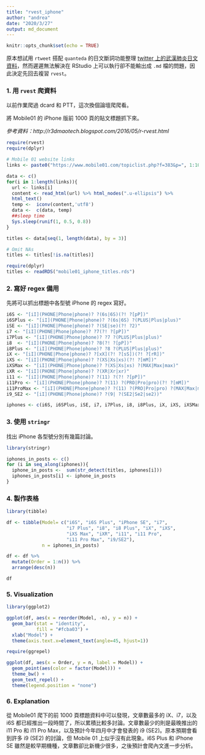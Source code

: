 ---
title: "rvest_iphone"
author: "andrea"
date: "2020/3/27"
output: md_document
---

```{r setup, include=FALSE}
knitr::opts_chunk$set(echo = TRUE)
```

原本想試用 `rtweet` 搭配 `quanteda` 的日文斷詞功能整理 [twitter 上的武漢肺炎日文資料](https://andreashih.github.io/blog/journal/rtweet-quanteda.html)，然而遲遲無法解決在 RStudio 上可以執行卻不能輸出成 `.md` 檔的問題，因此決定先回去複習 `rvest`。 

### 1. 用 `rvest` 爬資料

以前作業爬過 dcard 和 PTT，這次換個論壇爬爬看。

將 Mobile01 的 iPhone 版前 1000 頁的貼文標題抓下來。

*參考資料：http://r3dmaotech.blogspot.com/2016/05/r-rvest.html* 

```{r eval=FALSE}
require(rvest)
require(dplyr)

# Mobile 01 website links 
links <- paste0("https://www.mobile01.com/topiclist.php?f=383&p=", 1:1000)

data <- c()
for(i in 1:length(links)){
  url <- links[i]
  content <- read_html(url) %>% html_nodes(".u-ellipsis") %>%
  html_text()
  temp <-  iconv(content,'utf8')
  data <-  c(data, temp)
  ##sleep time  
  Sys.sleep(runif(1, 0.5, 0.8))
}

titles <- data[seq(1, length(data), by = 3)]

# Omit NAs
titles <- titles[!is.na(titles)]
```

```{r include=FALSE}
require(dplyr)
titles <- readRDS("mobile01_iphone_titles.rds")
```


### 2. 寫好 regex 備用

先將可以抓出標題中各型號 iPhone 的 regex 寫好。

```{r}
i6S <- "[iI](PHONE|Phone|phone)? ?(6s|6S)(?! ?[pP])"
i6SPlus <- "[iI](PHONE|Phone|phone)? ?(6s|6S) ?(PLUS|Plus|plus)"	
iSE <- "[iI](PHONE|Phone|phone)? ?(SE|se)(?! ?2)" 	
i7 <- "[iI](PHONE|Phone|phone)? ?7(?! ?[pP])"	
i7Plus <- "[iI](PHONE|Phone|phone)? ?7 ?(PLUS|Plus|plus)"
i8	<- "[iI](PHONE|Phone|phone)? ?8(?! ?[pP])"
i8Plus <- "[iI](PHONE|Phone|phone)? ?8 ?(PLUS|Plus|plus)"	
iX <- "[iI](PHONE|Phone|phone)? ?[xX](?! ?[sS])(?! ?[rR])"
iXS <- "[iI](PHONE|Phone|phone)? ?(XS|Xs|xs)(?! ?[mM])"	
iXSMax <- "[iI](PHONE|Phone|phone)? ?(XS|Xs|xs) ?(MAX|Max|max)"	
iXR <- "[iI](PHONE|Phone|phone)? ?(XR|Xr|xr)"
i11 <- "[iI](PHONE|Phone|phone)? ?(11) ?(?! ?[pP])"	
i11Pro <- "[iI](PHONE|Phone|phone)? ?(11) ?(PRO|Pro|pro)(?! ?[mM])"
i11ProMax <- "[iI](PHONE|Phone|phone)? ?(11) ?(PRO|Pro|pro) ?(MAX|Max|max)"
i9_SE2 <- "[iI](PHONE|Phone|phone)? ?(9| ?(SE2|Se2|se2))"

iphones <- c(i6S, i6SPlus, iSE, i7, i7Plus, i8, i8Plus, iX, iXS, iXSMax, iXR, i11, i11Pro, i11ProMax, i9_SE2)
```

### 3. 使用 `stringr` 

找出 iPhone 各型號分別有幾篇討論。

```{r}
library(stringr)

iphones_in_posts <- c()
for (i in seq_along(iphones)){
  iphone_in_posts <-  sum(str_detect(titles, iphones[i]))
  iphones_in_posts[i] <- iphone_in_posts
}
```

### 4. 製作表格

```{r}
library(tibble)

df <- tibble(Model= c("i6S", "i6S Plus", "iPhone SE", "i7", 
                      "i7 Plus", "i8", "i8 Plus", "iX", "iXS",
                      "iXS Max", "iXR", "i11", "i11 Pro",
                      "i11 Pro Max", "i9/SE2"),
             n = iphones_in_posts)

df <- df %>% 
  mutate(Order = 1:n()) %>%
  arrange(desc(n))

df
```

### 5. Visualization

```{r}
library(ggplot2)

ggplot(df, aes(x = reorder(Model, -n), y = n)) +
  geom_bar(stat = "identity",
           fill = "#fcba03") +
  xlab("Model") +
  theme(axis.text.x=element_text(angle=45, hjust=1))
```

```{r}
require(ggrepel)

ggplot(df, aes(x = Order, y = n, label = Model)) +
  geom_point(aes(color = factor(Model))) +
  theme_bw() +
  geom_text_repel() +
  theme(legend.position = "none")
```

### 6. Explanation

從 Mobile01 爬下的前 1000 頁標題資料中可以發現，文章數最多的 iX、i7，以及 i6S 都已經推出一段時間了，所以累積比較多討論。文章數最少的則是最晚推出的 i11 Pro 和 i11 Pro Max，以及預計今年四月中才會發表的 i9 (SE2)。原本預期會看到許多 i9 (SE2) 的討論，但 Mobile 01 上似乎沒有此現象。i6S Plus 和 iPhone SE 雖然是較早期機種，文章數卻比新機少很多，之後預計會爬內文進一步分析。